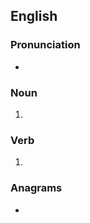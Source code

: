 ==English==

===Pronunciation===
* {{rhymes|en|ɪvz|s=1}}

===Noun===
{{head|en|noun form}}

# {{plural of|en|sieve}}

===Verb===
{{head|en|verb form}}

# {{en-third-person singular of|sieve}}

===Anagrams===
* {{anagrams|en|a=eeissv|essive}}